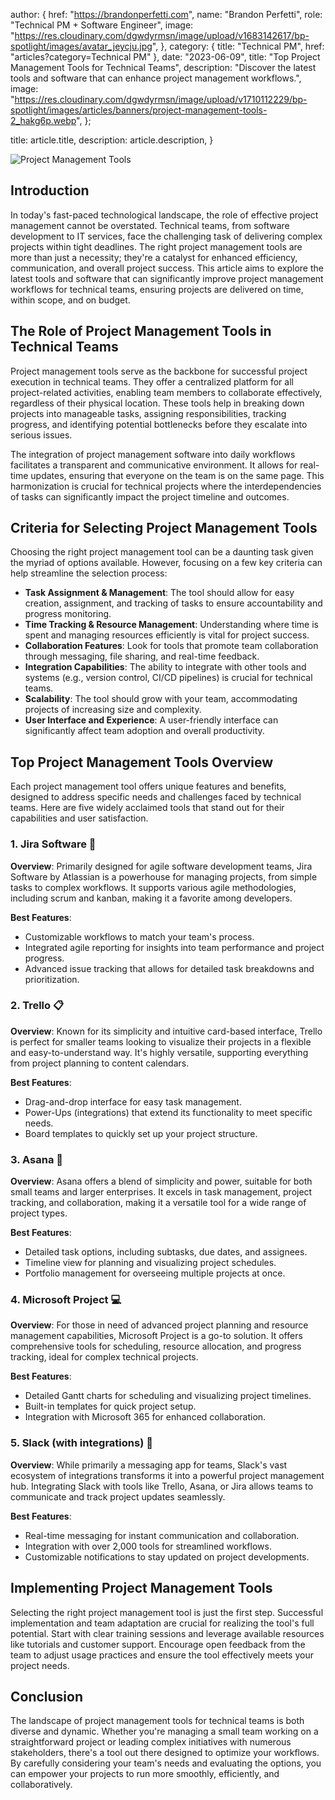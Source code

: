 
  author: {
    href: "https://brandonperfetti.com",
    name: "Brandon Perfetti",
    role: "Technical PM + Software Engineer",
    image:
      "https://res.cloudinary.com/dgwdyrmsn/image/upload/v1683142617/bp-spotlight/images/avatar_jeycju.jpg",
  },
  category: { title: "Technical PM", href: "articles?category=Technical PM" },
  date: "2023-06-09",
  title:
    "Top Project Management Tools for Technical Teams",
  description: "Discover the latest tools and software that can enhance project management workflows.",
  image:
    "https://res.cloudinary.com/dgwdyrmsn/image/upload/v1710112229/bp-spotlight/images/articles/banners/project-management-tools-2_hakg6p.webp",
};

  title: article.title,
  description: article.description,
}


<img className="mx-auto" src={article.image} alt="Project Management Tools" />

## Introduction

In today's fast-paced technological landscape, the role of effective project management cannot be overstated. Technical teams, from software development to IT services, face the challenging task of delivering complex projects within tight deadlines. The right project management tools are more than just a necessity; they're a catalyst for enhanced efficiency, communication, and overall project success. This article aims to explore the latest tools and software that can significantly improve project management workflows for technical teams, ensuring projects are delivered on time, within scope, and on budget.

## The Role of Project Management Tools in Technical Teams

Project management tools serve as the backbone for successful project execution in technical teams. They offer a centralized platform for all project-related activities, enabling team members to collaborate effectively, regardless of their physical location. These tools help in breaking down projects into manageable tasks, assigning responsibilities, tracking progress, and identifying potential bottlenecks before they escalate into serious issues.

The integration of project management software into daily workflows facilitates a transparent and communicative environment. It allows for real-time updates, ensuring that everyone on the team is on the same page. This harmonization is crucial for technical projects where the interdependencies of tasks can significantly impact the project timeline and outcomes.

## Criteria for Selecting Project Management Tools

Choosing the right project management tool can be a daunting task given the myriad of options available. However, focusing on a few key criteria can help streamline the selection process:

- **Task Assignment & Management**: The tool should allow for easy creation, assignment, and tracking of tasks to ensure accountability and progress monitoring.
- **Time Tracking & Resource Management**: Understanding where time is spent and managing resources efficiently is vital for project success.
- **Collaboration Features**: Look for tools that promote team collaboration through messaging, file sharing, and real-time feedback.
- **Integration Capabilities**: The ability to integrate with other tools and systems (e.g., version control, CI/CD pipelines) is crucial for technical teams.
- **Scalability**: The tool should grow with your team, accommodating projects of increasing size and complexity.
- **User Interface and Experience**: A user-friendly interface can significantly affect team adoption and overall productivity.

## Top Project Management Tools Overview

Each project management tool offers unique features and benefits, designed to address specific needs and challenges faced by technical teams. Here are five widely acclaimed tools that stand out for their capabilities and user satisfaction.

### 1. **Jira Software** 🚀

**Overview**: Primarily designed for agile software development teams, Jira Software by Atlassian is a powerhouse for managing projects, from simple tasks to complex workflows. It supports various agile methodologies, including scrum and kanban, making it a favorite among developers.

**Best Features**:
- Customizable workflows to match your team's process.
- Integrated agile reporting for insights into team performance and project progress.
- Advanced issue tracking that allows for detailed task breakdowns and prioritization.

### 2. **Trello** 📋

**Overview**: Known for its simplicity and intuitive card-based interface, Trello is perfect for smaller teams looking to visualize their projects in a flexible and easy-to-understand way. It's highly versatile, supporting everything from project planning to content calendars.

**Best Features**:
- Drag-and-drop interface for easy task management.
- Power-Ups (integrations) that extend its functionality to meet specific needs.
- Board templates to quickly set up your project structure.

### 3. **Asana** 🌟

**Overview**: Asana offers a blend of simplicity and power, suitable for both small teams and larger enterprises. It excels in task management, project tracking, and collaboration, making it a versatile tool for a wide range of project types.

**Best Features**:
- Detailed task options, including subtasks, due dates, and assignees.
- Timeline view for planning and visualizing project schedules.
- Portfolio management for overseeing multiple projects at once.

### 4. **Microsoft Project** 💻

**Overview**: For those in need of advanced project planning and resource management capabilities, Microsoft Project is a go-to solution. It offers comprehensive tools for scheduling, resource allocation, and progress tracking, ideal for complex technical projects.

**Best Features**:
- Detailed Gantt charts for scheduling and visualizing project timelines.
- Built-in templates for quick project setup.
- Integration with Microsoft 365 for enhanced collaboration.

### 5. **Slack (with integrations)** 💬

**Overview**: While primarily a messaging app for teams, Slack's vast ecosystem of integrations transforms it into a powerful project management hub. Integrating Slack with tools like Trello, Asana, or Jira allows teams to communicate and track project updates seamlessly.

**Best Features**:
- Real-time messaging for instant communication and collaboration.
- Integration with over 2,000 tools for streamlined workflows.
- Customizable notifications to stay updated on project developments.

## Implementing Project Management Tools

Selecting the right project management tool is just the first step. Successful implementation and team adaptation are crucial for realizing the tool's full potential. Start with clear training sessions and leverage available resources like tutorials and customer support. Encourage open feedback from the team to adjust usage practices and ensure the tool effectively meets your project needs.

## Conclusion

The landscape of project management tools for technical teams is both diverse and dynamic. Whether you're managing a small team working on a straightforward project or leading complex initiatives with numerous stakeholders, there's a tool out there designed to optimize your workflows. By carefully considering your team's needs and evaluating the options, you can empower your projects to run more smoothly, efficiently, and collaboratively.
